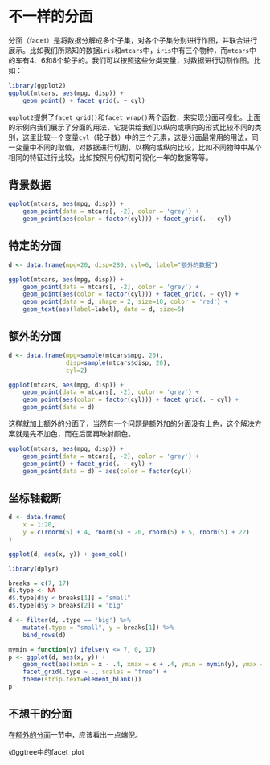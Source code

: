 # 不一样的分面 {#chapter-facet}

分面（facet）是将数据分解成多个子集，对各个子集分别进行作图，并联合进行展示。比如我们所熟知的数据`iris`和`mtcars`中，`iris`中有三个物种，而`mtcars`中的车有4、6和8个轮子的。我们可以按照这些分类变量，对数据进行切割作图。比如：

```r
library(ggplot2)
ggplot(mtcars, aes(mpg, disp)) + 
    geom_point() + facet_grid(. ~ cyl)
```

`ggplot2`提供了`facet_grid()`和`facet_wrap()`两个函数，来实现分面可视化。上面的示例向我们展示了分面的用法，它提供给我们以纵向或横向的形式比较不同的类别，这里比较一个变量`cyl`（轮子数）中的三个元素，这是分面最常用的用法，同一变量中不同的取值，对数据进行切割，以横向或纵向比较，比如不同物种中某个相同的特征进行比较，比如按照月份切割可视化一年的数据等等。


## 背景数据

```r
ggplot(mtcars, aes(mpg, disp)) + 
    geom_point(data = mtcars[, -2], color = 'grey') + 
    geom_point(aes(color = factor(cyl))) + facet_grid(. ~ cyl)
```

## 特定的分面

```r
d <- data.frame(mpg=20, disp=280, cyl=6, label="额外的数据")

ggplot(mtcars, aes(mpg, disp)) + 
    geom_point(data = mtcars[, -2], color = 'grey') + 
    geom_point(aes(color = factor(cyl))) + facet_grid(. ~ cyl) +
    geom_point(data = d, shape = 2, size=10, color = 'red') +
    geom_text(aes(label=label), data = d, size=5)
```


## 额外的分面 {#extra-facet}


```r
d <- data.frame(mpg=sample(mtcars$mpg, 20), 
                disp=sample(mtcars$disp, 20), 
                cyl=2)

ggplot(mtcars, aes(mpg, disp)) + 
    geom_point(data = mtcars[, -2], color = 'grey') + 
    geom_point(aes(color = factor(cyl))) + facet_grid(. ~ cyl) +
    geom_point(data = d)
```

这样就加上额外的分面了，当然有一个问题是额外加的分面没有上色，这个解决方案就是先不加色，而在后面再映射颜色。


```r
ggplot(mtcars, aes(mpg, disp)) + 
    geom_point(data = mtcars[, -2], color = 'grey') + 
    geom_point() + facet_grid(. ~ cyl) +
    geom_point(data = d) + aes(color = factor(cyl))
```


## 坐标轴截断

```r
d <- data.frame(
    x = 1:20, 
    y = c(rnorm(5) + 4, rnorm(5) + 20, rnorm(5) + 5, rnorm(5) + 22)
)

ggplot(d, aes(x, y)) + geom_col()
```

```r
library(dplyr)

breaks = c(7, 17)
d$.type <- NA
d$.type[d$y < breaks[1]] = "small"
d$.type[d$y > breaks[2]] = "big"

d <- filter(d, .type == 'big') %>% 
    mutate(.type = "small", y = breaks[1]) %>% 
    bind_rows(d)

mymin = function(y) ifelse(y <= 7, 0, 17)               
p <- ggplot(d, aes(x, y)) + 
    geom_rect(aes(xmin = x - .4, xmax = x + .4, ymin = mymin(y), ymax = y)) +
    facet_grid(.type ~ ., scales = "free") + 
    theme(strip.text=element_blank())
p
```


## 不想干的分面

在[额外的分面](#extra-facet)一节中，应该看出一点端倪。


如ggtree中的facet_plot